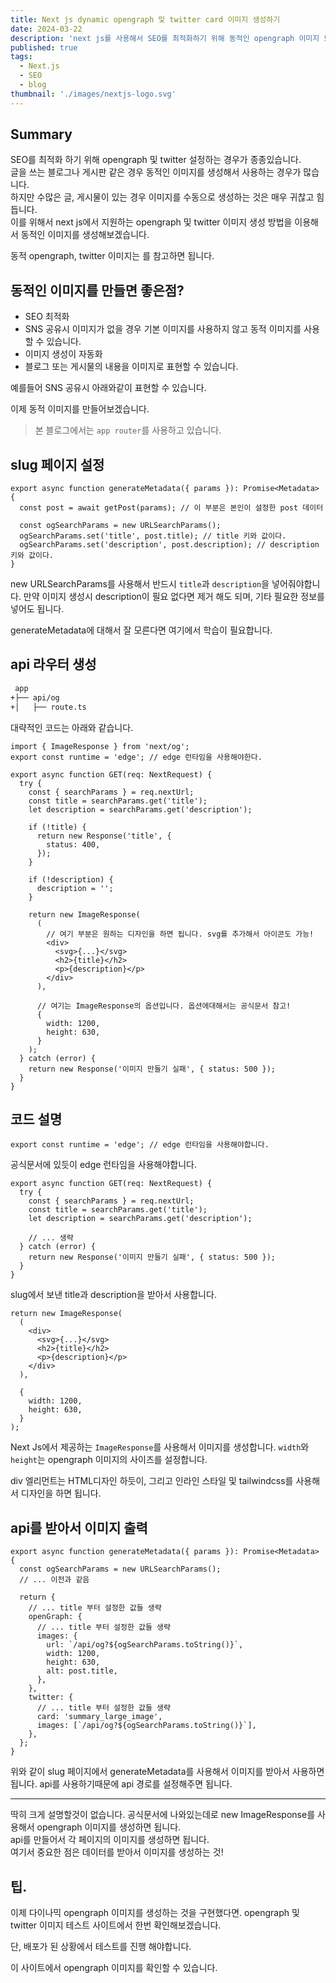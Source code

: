 ```yaml
---
title: Next js dynamic opengraph 및 twitter card 이미지 생성하기
date: 2024-03-22
description: 'next js를 사용해서 SEO를 최적화하기 위해 동적인 opengraph 이미지 또는 twitter card 이미지를 생성하는 방법을 알아봅니다.'
published: true
tags:
  - Next.js
  - SEO
  - blog
thumbnail: './images/nextjs-logo.svg'
---
```


## Summary

SEO를 최적화 하기 위해 opengraph 및 twitter 설정하는 경우가 종종있습니다.<br/>
글을 쓰는 블로그나 게시판 같은 경우 동적인 이미지를 생성해서 사용하는 경우가 많습니다.<br/>
하지만 수많은 글, 게시물이 있는 경우 이미지를 수동으로 생성하는 것은 매우 귀찮고 힘듭니다.<br/>
이를 위해서 next js에서 지원하는 opengraph 및 twitter 이미지 생성 방법을 이용해서 동적인 이미지를 생성해보겠습니다.

동적 opengraph, twitter 이미지는 <MDXLink title="`nextjs-opengraph`" href="https://nextjs.org/docs/app/api-reference/file-conventions/metadata/opengraph-image#generate-images-using-code-js-ts-tsx" />를 참고하면 됩니다.

## 동적인 이미지를 만들면 좋은점?

- SEO 최적화
- SNS 공유시 이미지가 없을 경우 기본 이미지를 사용하지 않고 동적 이미지를 사용할 수 있습니다.
- 이미지 생성이 자동화
- 블로그 또는 게시물의 내용을 이미지로 표현할 수 있습니다.

예를들어 SNS 공유시 아래와같이 표현할 수 있습니다.

<MDXImage
  src="./images/og-image.png"
  title="SNS 공유시 표현되는 이미지"
  width="400px"
/>

이제 동적 이미지를 만들어보겠습니다.

> 본 블로그에서는 `app router`를 사용하고 있습니다.

## slug 페이지 설정

```tsx title="blog/[...slug]/page.tsx"
export async function generateMetadata({ params }): Promise<Metadata> {
  const post = await getPost(params); // 이 부분은 본인이 설정한 post 데이터

  const ogSearchParams = new URLSearchParams();
  ogSearchParams.set('title', post.title); // title 키와 값이다.
  ogSearchParams.set('description', post.description); // description 키와 값이다.
}
```

new URLSearchParams를 사용해서 반드시 `title`과 `description`을 넣어줘야합니다.
만약 이미지 생성시 description이 필요 없다면 제거 해도 되며, 기타 필요한 정보를 넣어도 됩니다.

generateMetadata에 대해서 잘 모른다면 <MDXLink title="generateMetadata" href="https://nextjs.org/docs/app/api-reference/functions/generate-metadata" /> 여기에서 학습이 필요합니다.

## api 라우터 생성

```txt title="프로젝트 구조"
 app
+├── api/og
+│   ├── route.ts
```

대략적인 코드는 아래와 같습니다.

```tsx title="api/og/route.ts" showLineNumbers
import { ImageResponse } from 'next/og';
export const runtime = 'edge'; // edge 런타임을 사용해야한다.

export async function GET(req: NextRequest) {
  try {
    const { searchParams } = req.nextUrl;
    const title = searchParams.get('title');
    let description = searchParams.get('description');

    if (!title) {
      return new Response('title', {
        status: 400,
      });
    }

    if (!description) {
      description = '';
    }

    return new ImageResponse(
      (
        // 여기 부분은 원하는 디자인을 하면 됩니다. svg를 추가해서 아이콘도 가능!
        <div>
          <svg>{...}</svg>
          <h2>{title}</h2>
          <p>{description}</p>
        </div>
      ),

      // 여기는 ImageResponse의 옵션입니다. 옵션에대해서는 공식문서 참고!
      {
        width: 1200,
        height: 630,
      }
    );
  } catch (error) {
    return new Response('이미지 만들기 실패', { status: 500 });
  }
}
```

## 코드 설명

```tsx title="api/og/route.ts"
export const runtime = 'edge'; // edge 런타임을 사용해야합니다.
```

공식문서에 있듯이 edge 런타임을 사용해야합니다.

```tsx title="api/og/route.ts" {3,4,5}
export async function GET(req: NextRequest) {
  try {
    const { searchParams } = req.nextUrl;
    const title = searchParams.get('title');
    let description = searchParams.get('description');

    // ... 생략
  } catch (error) {
    return new Response('이미지 만들기 실패', { status: 500 });
  }
}
```

slug에서 보낸 title과 description을 받아서 사용합니다.

```tsx title="api/og/route.ts"
return new ImageResponse(
  (
    <div>
      <svg>{...}</svg>
      <h2>{title}</h2>
      <p>{description}</p>
    </div>
  ),

  {
    width: 1200,
    height: 630,
  }
);
```

Next Js에서 제공하는 `ImageResponse`를 사용해서 이미지를 생성합니다.
`width`와 `height`는 opengraph 이미지의 사이즈를 설정합니다.

div 엘리먼트는 HTML디자인 하듯이, 그리고 인라인 스타일 및 tailwindcss를 사용해서 디자인을 하면 됩니다.

## api를 받아서 이미지 출력

```tsx title="blog/[...slug]/page.tsx"
export async function generateMetadata({ params }): Promise<Metadata> {
  const ogSearchParams = new URLSearchParams();
  // ... 이전과 같음

  return {
    // ... title 부터 설정한 값들 생략
    openGraph: {
      // ... title 부터 설정한 값들 생략
      images: {
        url: `/api/og?${ogSearchParams.toString()}`,
        width: 1200,
        height: 630,
        alt: post.title,
      },
    },
    twitter: {
      // ... title 부터 설정한 값들 생략
      card: 'summary_large_image',
      images: [`/api/og?${ogSearchParams.toString()}`],
    },
  };
}
```

위와 같이 slug 페이지에서 generateMetadata를 사용해서 이미지를 받아서 사용하면 됩니다. api를 사용하기때문에 api 경로를 설정해주면 됩니다.

---

딱히 크게 설명할것이 없습니다. 공식문서에 나와있는데로 new ImageResponse를 사용해서 opengraph 이미지를 생성하면 됩니다.<br/>
api를 만들어서 각 페이지의 이미지를 생성하면 됩니다.<br/>
여기서 중요한 점은 데이터를 받아서 이미지를 생성하는 것!<br/>

## 팁.

이제 다이나믹 opengraph 이미지를 생성하는 것을 구현했다면. opengraph 및 twitter 이미지 테스트 사이트에서 한번 확인해보겠습니다.

단, 배포가 된 상황에서 테스트를 진행 해야합니다.

<MDXLink
  title="https://www.opengraph.xyz/"
  href="https://www.opengraph.xyz/"
/> 이 사이트에서 opengraph 이미지를 확인할 수 있습니다.
